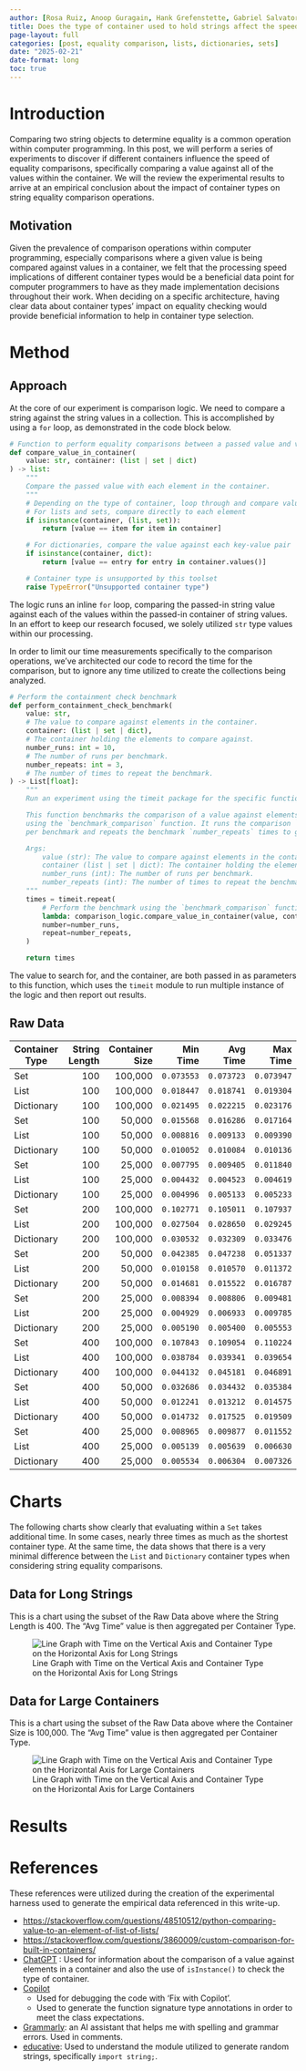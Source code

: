 ```yaml
---
author: [Rosa Ruiz, Anoop Guragain, Hank Grefenstette, Gabriel Salvatore, Kris Hatcher]
title: Does the type of container used to hold strings affect the speed of string equality comparisons?
page-layout: full
categories: [post, equality comparison, lists, dictionaries, sets]
date: "2025-02-21"
date-format: long
toc: true
---
```


# Introduction

Comparing two string objects to determine equality is a common operation within computer programming. In this post, we will perform a series of experiments to discover if different containers influence the speed of equality comparisons, specifically comparing a value against all of the values within the container. We will the review the experimental results to arrive at an empirical conclusion about the impact of container types on string equality comparison operations.

## Motivation

Given the prevalence of comparison operations within computer programming, especially comparisons where a given value is being compared against values in a container, we felt that the processing speed implications of different container types would be a beneficial data point for computer programmers to have as they made implementation decisions throughout their work. When deciding on a specific architecture, having clear data about container types' impact on equality checking would provide beneficial information to help in container type selection.

# Method

## Approach

At the core of our experiment is comparison logic. We need to compare a string against the string values in a collection. This is accomplished by using a `for` loop, as demonstrated in the code block below.

```python
# Function to perform equality comparisons between a passed value and values in the container
def compare_value_in_container(
    value: str, container: (list | set | dict)
) -> list:
    """
    Compare the passed value with each element in the container.
    """
    # Depending on the type of container, loop through and compare values
    # For lists and sets, compare directly to each element
    if isinstance(container, (list, set)):
        return [value == item for item in container]

    # For dictionaries, compare the value against each key-value pair
    if isinstance(container, dict):
        return [value == entry for entry in container.values()]

    # Container type is unsupported by this toolset
    raise TypeError("Unsupported container type")
```

The logic runs an inline `for` loop, comparing the passed-in string value against each of the values within the passed-in container of string values. In an effort to keep our research focused, we solely utilized `str` type values within our processing.

In order to limit our time measurements specifically to the comparison operations, we've architected our code to record the time for the comparison, but to ignore any time utilized to create the collections being analyzed.

```python
# Perform the containment check benchmark
def perform_containment_check_benchmark(
    value: str,
    # The value to compare against elements in the container.
    container: (list | set | dict),
    # The container holding the elements to compare against.
    number_runs: int = 10,
    # The number of runs per benchmark.
    number_repeats: int = 3,
    # The number of times to repeat the benchmark.
) -> List[float]:
    """
    Run an experiment using the timeit package for the specific function.

    This function benchmarks the comparison of a value against elements in a container
    using the `benchmark_comparison` function. It runs the comparison `number_runs` times
    per benchmark and repeats the benchmark `number_repeats` times to get a reliable measurement.

    Args:
        value (str): The value to compare against elements in the container.
        container (list | set | dict): The container holding the elements to compare against.
        number_runs (int): The number of runs per benchmark.
        number_repeats (int): The number of times to repeat the benchmark.
    """
    times = timeit.repeat(
        # Perform the benchmark using the `benchmark_comparison` function
        lambda: comparison_logic.compare_value_in_container(value, container),
        number=number_runs,
        repeat=number_repeats,
    )

    return times
```

The value to search for, and the container, are both passed in as parameters to this function, which uses the `timeit` module to run multiple instance of the logic and then report out results.

## Raw Data

| Container Type | String Length | Container Size | Min Time   | Avg Time   | Max Time   |
| -------------- | ------------: | -------------: | ---------: | ---------: | ---------: |
| Set            | 100           | 100,000        | `0.073553` | `0.073723` | `0.073947` |
| List           | 100           | 100,000        | `0.018447` | `0.018741` | `0.019304` |
| Dictionary     | 100           | 100,000        | `0.021495` | `0.022215` | `0.023176` |
| Set            | 100           | 50,000         | `0.015568` | `0.016286` | `0.017164` |
| List           | 100           | 50,000         | `0.008816` | `0.009133` | `0.009390` |
| Dictionary     | 100           | 50,000         | `0.010052` | `0.010084` | `0.010136` |
| Set            | 100           | 25,000         | `0.007795` | `0.009405` | `0.011840` |
| List           | 100           | 25,000         | `0.004432` | `0.004523` | `0.004619` |
| Dictionary     | 100           | 25,000         | `0.004996` | `0.005133` | `0.005233` |
| Set            | 200           | 100,000        | `0.102771` | `0.105011` | `0.107937` |
| List           | 200           | 100,000        | `0.027504` | `0.028650` | `0.029245` |
| Dictionary     | 200           | 100,000        | `0.030532` | `0.032309` | `0.033476` |
| Set            | 200           | 50,000         | `0.042385` | `0.047238` | `0.051337` |
| List           | 200           | 50,000         | `0.010158` | `0.010570` | `0.011372` |
| Dictionary     | 200           | 50,000         | `0.014681` | `0.015522` | `0.016787` |
| Set            | 200           | 25,000         | `0.008394` | `0.008806` | `0.009481` |
| List           | 200           | 25,000         | `0.004929` | `0.006933` | `0.009785` |
| Dictionary     | 200           | 25,000         | `0.005190` | `0.005400` | `0.005553` |
| Set            | 400           | 100,000        | `0.107843` | `0.109054` | `0.110224` |
| List           | 400           | 100,000        | `0.038784` | `0.039341` | `0.039654` |
| Dictionary     | 400           | 100,000        | `0.044132` | `0.045181` | `0.046891` |
| Set            | 400           | 50,000         | `0.032686` | `0.034432` | `0.035384` |
| List           | 400           | 50,000         | `0.012241` | `0.013212` | `0.014575` |
| Dictionary     | 400           | 50,000         | `0.014732` | `0.017525` | `0.019509` |
| Set            | 400           | 25,000         | `0.008965` | `0.009877` | `0.011552` |
| List           | 400           | 25,000         | `0.005139` | `0.005639` | `0.006630` |
| Dictionary     | 400           | 25,000         | `0.005534` | `0.006304` | `0.007326` |

# Charts

The following charts show clearly that evaluating within a `Set` takes additional time. In some cases, nearly three times as much as the shortest container type. At the same time, the data shows that there is a very minimal difference between the `List` and `Dictionary` container types when considering string equality comparisons.

## Data for Long Strings

This is a chart using the subset of the Raw Data above where the String Length is 400. The "Avg Time" value is then aggregated per Container Type.

![Line Graph with Time on the Vertical Axis and Container Type on the Horizontal Axis for Long Strings](./images/string-length-400.png)

## Data for Large Containers

This is a chart using the subset of the Raw Data above where the Container Size is 100,000. The "Avg Time" value is then aggregated per Container Type.

![Line Graph with Time on the Vertical Axis and Container Type on the Horizontal Axis for Large Containers](./images/container-size-100000.png)

# Results



# References

These references were utilized during the creation of the experimental harness used to generate the empirical data referenced in this write-up.

* <https://stackoverflow.com/questions/48510512/python-comparing-value-to-an-element-of-list-of-lists/>
* <https://stackoverflow.com/questions/3860009/custom-comparison-for-built-in-containers/>
* [ChatGPT](https://chatgpt.com/) : Used for information about the comparison of a value against elements in a container and also the use of `isInstance()` to check the type of container.
* [Copilot](https://github.com/features/copilot)
   * Used for debugging the code with 'Fix with Copilot'.
   * Used to generate the function signature type annotations in order to meet the class expectations.
* [Grammarly](https://app.grammarly.com): an AI assistant that helps me with spelling and grammar errors. Used in comments.
* [educative](https://www.educative.io/answers/what-is-asciilowercase-constant-in-python): Used to understand the module utilized to generate random strings, specifically `import string;`.
